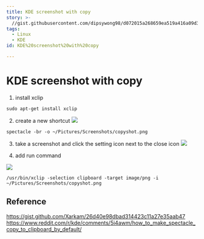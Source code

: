 ```yaml
---
title: KDE screenshot with copy
story: >-
  //gist.githubusercontent.com/dipsywong98/d072015a268659ea519a416a09d33f61/raw/KDE%2520screenshot%2520with%2520copy.md
tags:
  - Linux
  - KDE
id: KDE%20screenshot%20with%20copy

---
```

# KDE screenshot with copy

1. install xclip

```shell=
sudo apt-get install xclip
```

2. create a new shortcut
![](https://i.imgur.com/OU9haFx.png)

```shell=
spectacle -br -o ~/Pictures/Screenshots/copyshot.png
```

3. take a screenshot and click the setting icon next to the close icon
![](https://i.imgur.com/R3gRKor.png)

4. add run command

![](https://i.imgur.com/RP1P4TT.png)

```shell=
/usr/bin/xclip -selection clipboard -target image/png -i ~/Pictures/Screenshots/copyshot.png
```

## Reference

https://gist.github.com/Xarkam/26d40e98dbad314423c11a27e35aab47
https://www.reddit.com/r/kde/comments/5i4awm/how_to_make_spectacle_copy_to_clipboard_by_default/

    
